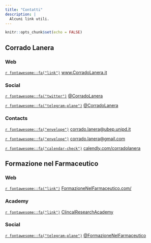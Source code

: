 ```yaml
---
title: "Contatti"
description: |
  Alcuni link utili.
---
```


```r
knitr::opts_chunk$set(echo = FALSE)
```

## Corrado Lanera

### Web
[`r fontawesome::fa("link")` ](https://www.CorradoLanera.it) [www.CorradoLanera.it](https://www.CorradoLanera.it)


### Social

[`r fontawesome::fa("twitter")` ](https://twitter.com/corradolanera) [\@CorradoLanera](https://twitter.com/corradolanera)

[`r fontawesome::fa("telegram-plane")` ](https://telegram.me/CorradoLanera) [\@CorradoLanera](https://telegram.me/CorradoLanera)


### Contacts

[`r fontawesome::fa("envelope")` ](mailto:corrado.lanera@ubep.unipd.it) [corrado.lanera@ubep.unipd.it](mailto:corrado.lanera@ubep.unipd.it)

[`r fontawesome::fa("envelope")` ](mailto:corrado.lanera@gmail.com) [corrado.lanera@gmail.com](mailto:corrado.lanera@gmail.com)

[`r fontawesome::fa("calendar-check")` ](https://calendly.com/corradolanera) [calendly.com/corradolanera](https://calendly.com/corradolanera)



## Formazione nel Farmaceutico

### Web

[`r fontawesome::fa("link")` ](https://formazionenelfarmaceutico.com/) [FormazioneNelFarmaceutico.com/](https://formazionenelfarmaceutico.com/)

### Academy

[`r fontawesome::fa("link")` ](https://formazionenelfarmaceutico.com/courses/category/Clinical%20Research%20Academy) [ClincalResearchAcademy](https://formazionenelfarmaceutico.com/courses/category/Clinical%20Research%20Academy)


### Social

[`r fontawesome::fa("telegram-plane")` ](https://t.me/FormazioneNelFarmaceutico) [\@FormazioneNelFarmaceutico](https://t.me/FormazioneNelFarmaceutico)
